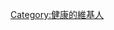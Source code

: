 {{Userbox
  |border-c = #000000
  |border-s = 1
  |id-c     = #ffffff
  |id-s     = 14
  |id-fc    = #000000
  |info-c   = #ffffff
  |info-s   = 10
  |info-fc  = #000000
  |id       = 無<br>[[便秘]]
  |info     = 這個用戶拉[[屎]]週期正常。
}}
<includeonly>[[Category:健康的維基人]]</includeonly>